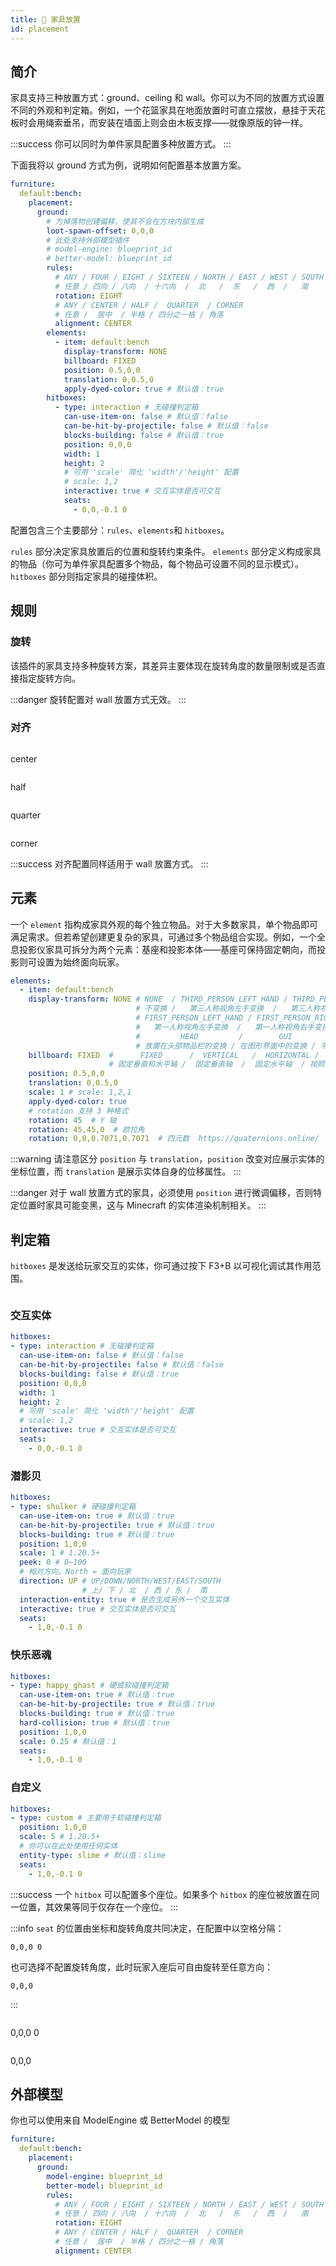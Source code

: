 ```yaml
---
title: 📍 家具放置
id: placement
---
```


## 简介

家具支持三种放置方式：ground、ceiling 和 wall。你可以为不同的放置方式设置不同的外观和判定箱。例如，一个花篮家具在地面放置时可直立摆放，悬挂于天花板时会用绳索垂吊，而安装在墙面上则会由木板支撑——就像原版的钟一样。

:::success
你可以同时为单件家具配置多种放置方式。
:::

下面我将以 ground 方式为例，说明如何配置基本放置方案。

```yaml
furniture:
  default:bench:
    placement:
      ground:
        # 为掉落物创建偏移，使其不会在方块内部生成
        loot-spawn-offset: 0,0,0
        # 此处支持外部模型插件
        # model-engine: blueprint_id
        # better-model: blueprint_id
        rules:
          # ANY / FOUR / EIGHT / SIXTEEN / NORTH / EAST / WEST / SOUTH
          # 任意 / 四向 / 八向  / 十六向  /  北   /  东   /  西  /   南
          rotation: EIGHT
          # ANY / CENTER / HALF /  QUARTER  / CORNER
          # 任意 /  居中  / 半格 / 四分之一格 / 角落
          alignment: CENTER
        elements:
          - item: default:bench
            display-transform: NONE
            billboard: FIXED
            position: 0.5,0,0
            translation: 0,0.5,0
            apply-dyed-color: true # 默认值：true
        hitboxes:
          - type: interaction # 无碰撞判定箱
            can-use-item-on: false # 默认值：false
            can-be-hit-by-projectile: false # 默认值：false
            blocks-building: false # 默认值：true
            position: 0,0,0
            width: 1
            height: 2
            # 可用 'scale' 简化 'width'/'height' 配置
            # scale: 1,2 
            interactive: true # 交互实体是否可交互
            seats:
              - 0,0,-0.1 0
```

配置包含三个主要部分：`rules`、`elements`和 `hitboxes`。

`rules` 部分决定家具放置后的位置和旋转约束条件。
`elements` 部分定义构成家具的物品（你可为单件家具配置多个物品，每个物品可设置不同的显示模式）。
`hitboxes` 部分则指定家具的碰撞体积。

## 规则

### 旋转

该插件的家具支持多种旋转方案，其差异主要体现在旋转角度的数量限制或是否直接指定旋转方向。

:::danger
旋转配置对 wall 放置方式无效。
:::

### 对齐

<div style={{textAlign: 'center'}}>
    <img src={require('/img/i18n/zh-Hans/deprecation/furniture_placement_1.png').default} alt="" style={{maxWidth: '100%', width: '375px', height: 'auto'}} />
    <p style={{fontSize: '0.9em', color: '#666', marginTop: '0.5em'}}>center</p>
</div>

<div style={{textAlign: 'center'}}>
    <img src={require('/img/i18n/zh-Hans/deprecation/furniture_placement_2.png').default} alt="" style={{maxWidth: '100%', width: '375px', height: 'auto'}} />
    <p style={{fontSize: '0.9em', color: '#666', marginTop: '0.5em'}}>half</p>
</div>

<div style={{textAlign: 'center'}}>
    <img src={require('/img/i18n/zh-Hans/deprecation/furniture_placement_3.png').default} alt="" style={{maxWidth: '100%', width: '375px', height: 'auto'}} />
    <p style={{fontSize: '0.9em', color: '#666', marginTop: '0.5em'}}>quarter</p>
</div>

<div style={{textAlign: 'center'}}>
    <img src={require('/img/i18n/zh-Hans/deprecation/furniture_placement_4.png').default} alt="" style={{maxWidth: '100%', width: '375px', height: 'auto'}} />
    <p style={{fontSize: '0.9em', color: '#666', marginTop: '0.5em'}}>corner</p>
</div>

:::success
对齐配置同样适用于 wall 放置方式。
:::

## 元素

一个 `element` 指构成家具外观的每个独立物品。对于大多数家具，单个物品即可满足需求。但若希望创建更复杂的家具，可通过多个物品组合实现。例如，一个全息投影仪家具可拆分为两个元素：基座和投影本体——基座可保持固定朝向，而投影则可设置为始终面向玩家。

```yaml
elements:
  - item: default:bench
    display-transform: NONE # NONE  / THIRD_PERSON_LEFT_HAND / THIRD_PERSON_RIGHT_HAND
                            # 不变换 /   第三人称视角左手变换  /   第三人称视角右手变换
                            # FIRST_PERSON_LEFT_HAND / FIRST_PERSON_RIGHT_HAND
                            #   第一人称视角左手变换  /   第一人称视角右手变换
                            #         HEAD         /        GUI        /     GROUND     /  FIXED  /    ON_SHELF
                            # 放置在头部物品栏的变换 / 在图形界面中的变换 / 平铺在地面的变换 / 默认变换 / 在展示架中的变换
    billboard: FIXED  #      FIXED      /  VERTICAL   /  HORIZONTAL /         CENTER
                      # 固定垂直和水平轴 /  固定垂直轴  /  固定水平轴  / 按照中心旋转跟随玩家视角
    position: 0.5,0,0
    translation: 0,0.5,0
    scale: 1 # scale: 1,2,1
    apply-dyed-color: true
    # rotation 支持 3 种格式
    rotation: 45  # Y 轴
    rotation: 45,45,0  # 欧拉角
    rotation: 0,0,0.7071,0.7071  # 四元数  https://quaternions.online/
```

:::warning
请注意区分 `position` 与 `translation`，`position` 改变对应展示实体的坐标位置，而 `translation` 是展示实体自身的位移属性。
:::

:::danger
对于 wall 放置方式的家具，必须使用 `position` 进行微调偏移，否则特定位置时家具可能变黑，这与 Minecraft 的实体渲染机制相关。
:::

## 判定箱

`hitboxes` 是发送给玩家交互的实体，你可通过按下 F3+B 以可视化调试其作用范围。

<div style={{textAlign: 'center'}}>
    <img src={require('/img/i18n/zh-Hans/deprecation/furniture_placement_5.png').default} alt="" />
</div>

### 交互实体

```yaml
hitboxes:
- type: interaction # 无碰撞判定箱
  can-use-item-on: false # 默认值：false
  can-be-hit-by-projectile: false # 默认值：false
  blocks-building: false # 默认值：true
  position: 0,0,0
  width: 1
  height: 2
  # 可用 'scale' 简化 'width'/'height' 配置
  # scale: 1,2
  interactive: true # 交互实体是否可交互
  seats:
    - 0,0,-0.1 0
```

### 潜影贝

```yaml
hitboxes:
- type: shulker # 硬碰撞判定箱
  can-use-item-on: true # 默认值：true
  can-be-hit-by-projectile: true # 默认值：true
  blocks-building: true # 默认值：true
  position: 1,0,0
  scale: 1 # 1.20.5+
  peek: 0 # 0~100
  # 相对方向。North = 面向玩家
  direction: UP # UP/DOWN/NORTH/WEST/EAST/SOUTH
                # 上/ 下 / 北  / 西 / 东 /  南
  interaction-entity: true # 是否生成另外一个交互实体
  interactive: true # 交互实体是否可交互
  seats:
    - 1,0,-0.1 0
```

### 快乐恶魂

```yaml
hitboxes:
- type: happy_ghast # 硬或软碰撞判定箱
  can-use-item-on: true # 默认值：true
  can-be-hit-by-projectile: true # 默认值：true
  blocks-building: true # 默认值：true
  hard-collision: true # 默认值：true
  position: 1,0,0
  scale: 0.25 # 默认值：1
  seats:
    - 1,0,-0.1 0
```

### 自定义

```yaml
hitboxes:
- type: custom # 主要用于软碰撞判定箱
  position: 1,0,0
  scale: 5 # 1.20.5+
  # 你可以在此处使用任何实体
  entity-type: slime # 默认值：slime
  seats:
    - 1,0,-0.1 0
```

:::success
一个 `hitbox` 可以配置多个座位。如果多个 `hitbox` 的座位被放置在同一位置，其效果等同于仅存在一个座位。
:::

:::info
`seat` 的位置由坐标和旋转角度共同决定，在配置中以空格分隔：

```
0,0,0 0
```

也可选择不配置旋转角度，此时玩家入座后可自由旋转至任意方向：

```
0,0,0
```
:::

<div style={{textAlign: 'center'}}>
    <img src={require('/img/i18n/zh-Hans/deprecation/furniture_placement_6.gif').default} alt="" />
    <p style={{fontSize: '0.9em', color: '#666', marginTop: '0.5em'}}>0,0,0 0</p>
</div>

<div style={{textAlign: 'center'}}>
    <img src={require('/img/i18n/zh-Hans/deprecation/furniture_placement_7.gif').default} alt="" />
    <p style={{fontSize: '0.9em', color: '#666', marginTop: '0.5em'}}>0,0,0</p>
</div>

## 外部模型

你也可以使用来自 ModelEngine 或 BetterModel 的模型

```yaml
furniture:
  default:bench:
    placement:
      ground:
        model-engine: blueprint_id
        better-model: blueprint_id
        rules:
          # ANY / FOUR / EIGHT / SIXTEEN / NORTH / EAST / WEST / SOUTH
          # 任意 / 四向 / 八向  / 十六向  /  北   /  东   /  西  /   南
          rotation: EIGHT
          # ANY / CENTER / HALF /  QUARTER  / CORNER
          # 任意 /  居中  / 半格 / 四分之一格 / 角落
          alignment: CENTER
```
